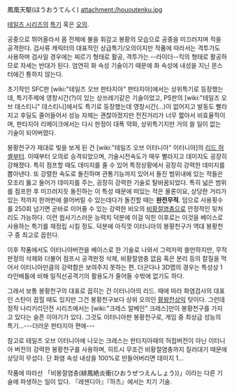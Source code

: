 鳳凰天駆(ほうおうてんく)
attachment:/hououtenku.jpg

[[테일즈 시리즈]]의 [[특기]] 혹은 [[오의]].

공중으로 뛰어올라서 몸 전체에 불을 휘감고 봉황의 모습으로 공중을 미끄러지며 적을 공격한다. 검사류 캐릭터의 대표적인 상급특기/오의이지만 작품에 따라서는 격투가도 사용하며 검사일 경우에는 찌르기 형태로 활공, 격투가는 --라이더--킥의 형태로 활공하므로 자세는 반대가 된다. 엄연히 화 속성 기술이기 때문에 화 속성에 내성을 지닌 몬스터에긴 통하지 않는다.

초기작인 SFC판 [wiki:"테일즈 오브 판타지아" 판타지아]에서는 상위특기로 등장했는데, 특기주제에 영창시간(?)이 있는 상쓰레기같은 기술이었고, PS판의 [wiki:"테일즈 오브 데스티니" 데스티니]에서도 특기로 등장했는데 영창시간(...)이 없어지고 발동도 빨라지고 후딜도 줄어들어서 성능 자체는 괜찮아졌지만 전진거리가 너무 짧아서 비효율적이며, 판타지아 리메이크에서는 다시 판정이 대폭 약화, 상위특기지만 거의 쓸 일이 없는 기술이 되어버렸다.

봉황천구가 제대로 빛을 보게 된 건 [wiki:"테일즈 오브 이터니아" 이터니아]의 [[리드 허셸]]부터. 이때부터 오의로 승격되었으며, 기술시전속도가 매우 빨라지고 데미지도 굉장히 강해졌다. 특히 점프할 때도 데미지를 줄 수 있어 특정상황에서 굉장히 강력한 데미지를 뽑아낸다. 또 강렬한 속도로 돌진하며 관통기능까지 있어서 돌진 범위내에 있는 적들은 모조리 뚫고 들어가 데미지를 주는, 굉장히 강력한 기술로 탈바꿈되었다. 특히 넓은 범위를 점프한 후 미끄러지듯 돌진하는 이 특성 때문에 떠있는 적은 물론이요, 상당한 거리가 있는 적까지 한꺼번에 쓸어버릴 수 있는데다가 돌진할 때는 '''완전무적'''. 덤으로 사용횟수를 250회 넘기면 곧바로 이어줄 수 있는 강력한 비오의 [[비황절염충]]으로 안정적인 뒷처리도 가능하다. 이런 씝사기스러운 능력치 덕분에 이걸 익힌 이후로는 이것을 베이스로 사용하는 특기를 재정립 시킬 정도. 덕분에 아직껏 이터니아의 봉황천구가 역대 봉황천구 중 최고로 꼽힌다.

이후 작품에서도 이터니아버전을 베이스로 한 기술로 나와서 그럭저럭 쓸만하지만, 무적판정의 삭제와 더불어 점프시 공격판정 삭제, 비황절염충 없음 혹은 분리 등의 칼질을 먹어서 이터니아만큼의 강력함은 보여주지 못하는 편. 더군다나 3D맵의 경우는 특성상 1라인배틀에 비해 일직선공격기의 활용도가 줄어들 수밖에 없기도 하다.

그래서 보통 봉황천구의 대표로 꼽히는 건 이터니아의 리드. 때에 따라 화염검사의 대표인 스탄이 꼽힐 때도 있지만 그건 봉황천구보다 상위 오의인 [[황왕천상익]] 탓이다. 그런데 정작 나리키리던전 시리즈에서는 [wiki:"크레스 알베인" 크레스]만이 봉황천구를 가지고 있다는 슬픈 이야기가 있다. 그것도 이터니아판 봉황천구로, 게임 중 최상급 성능의 특기...---더러운 판타지아 편애---

참고로 테일즈 오브 이터니아에 나오는 크레스는 판타지아때의 허접버전이 아닌 이터니아 버전의 강력한 봉황천구를 사용하며, 히트시 무조건 비황절염충까지 질러대기 때문에 상당히 무섭다. 단 화염 속성 내성을 100%로 만들어버리면 데미지 1...

작품에 따라선 「비봉절염충(緋鳳絶炎衝(ひおうぜつえんしょう))」이라는 다른 기술에 파생하는 일이 있다. 『레젠디아』『하츠』에서는 치기 기술.
